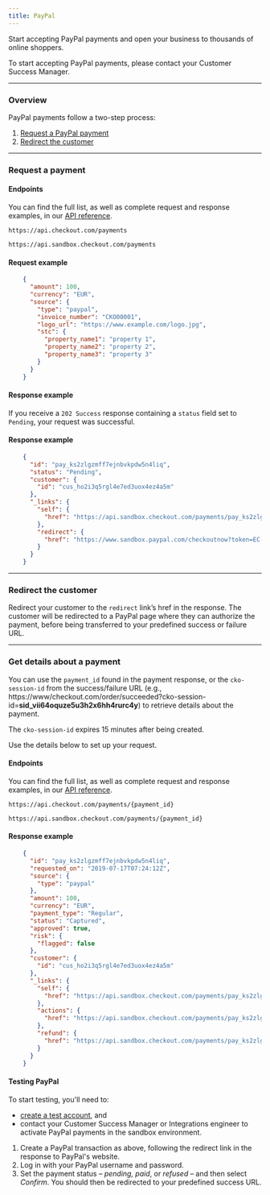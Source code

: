 ```yaml
---
title: PayPal
---
```


Start accepting PayPal payments and open your business to thousands of online shoppers.

<TipBox variant="info">

To start accepting PayPal payments, please contact your Customer Success Manager.

</TipBox>

---

### Overview

PayPal payments follow a two-step process:

1.  [Request a PayPal payment](/payments/payment-methods/wallets/pay-pal#Request_a_payment)
2.  [Redirect the customer](/payments/payment-methods/wallets/pay-pal#Redirect_the_customer)

---

### Request a payment

#### Endpoints

You can find the full list, as well as complete request and response examples, in our [API reference](https://api-reference.checkout.com/).

<tabs>
<tab title="Live" active>
<LineCodeWrapper type="post">

`https://api.checkout.com/payments`

</LineCodeWrapper>
</tab>
<tab title="Sandbox">
<LineCodeWrapper type="post">

`https://api.sandbox.checkout.com/payments`

</LineCodeWrapper>
</tab>
</tabs>

#### Request example

```json
    {
      "amount": 100,
      "currency": "EUR",
      "source": {
        "type": "paypal",
        "invoice_number": "CKO00001",
        "logo_url": "https://www.example.com/logo.jpg",
        "stc": {
          "property_name1": "property 1",
          "property_name2": "property 2",
          "property_name3": "property 3"
        }
      }
    }
```

#### Response example

If you receive a `202 Success` response containing a `status` field set to `Pending`, your request was successful.

#### Response example

```json
    {
      "id": "pay_ks2zlgzmff7ejnbvkpdw5n4liq",
      "status": "Pending",
      "customer": {
        "id": "cus_ho2i3q5rgl4e7ed3uox4ez4a5m"
      },
      "_links": {
        "self": {
          "href": "https://api.sandbox.checkout.com/payments/pay_ks2zlgzmff7ejnbvkpdw5n4liq"
        },
        "redirect": {
          "href": "https://www.sandbox.paypal.com/checkoutnow?token=EC-45B75666L8055651R&useraction=commit"
        }
      }
    }
```

---

### Redirect the customer

Redirect your customer to the `redirect` link’s href in the response. The customer will be redirected to a PayPal page where they can authorize the payment, before being transferred to your predefined success or failure URL.

---

### Get details about a payment

You can use the `payment_id` found in the payment response, or the `cko-session-id` from the success/failure URL (e.g., https://www/checkout.com/order/succeeded?cko-session-id=**sid_vii64oquze5u3h2x6hh4rurc4y**) to retrieve details about the payment.

<TipBox variant="note">

The `cko-session-id` expires 15 minutes after being created.

</TipBox>

Use the details below to set up your request.

#### Endpoints

You can find the full list, as well as complete request and response examples, in our [API reference](https://api-reference.checkout.com/).

<tabs>
<tab title="Live" active>
<LineCodeWrapper type="get">

`https://api.checkout.com/payments/{payment_id}`

</LineCodeWrapper>
</tab>
<tab title="Sandbox">
<LineCodeWrapper type="get">

`https://api.sandbox.checkout.com/payments/{payment_id}`

</LineCodeWrapper>
</tab>
</tabs>

#### Response example

```json
    {
      "id": "pay_ks2zlgzmff7ejnbvkpdw5n4liq",
      "requested_on": "2019-07-17T07:24:12Z",
      "source": {
        "type": "paypal"
      },
      "amount": 100,
      "currency": "EUR",
      "payment_type": "Regular",
      "status": "Captured",
      "approved": true,
      "risk": {
        "flagged": false
      },
      "customer": {
        "id": "cus_ho2i3q5rgl4e7ed3uox4ez4a5m"
      },
      "_links": {
        "self": {
          "href": "https://api.sandbox.checkout.com/payments/pay_ks2zlgzmff7ejnbvkpdw5n4liq"
        },
        "actions": {
          "href": "https://api.sandbox.checkout.com/payments/pay_ks2zlgzmff7ejnbvkpdw5n4liq/actions"
        },
        "refund": {
          "href": "https://api.sandbox.checkout.com/payments/pay_ks2zlgzmff7ejnbvkpdw5n4liq/refunds"
        }
      }
    }
```

#### Testing PayPal

<TipBox variant="note">

To start testing, you'll need to:

*   [create a test account](https://www.checkout.com/get-test-account), and
*   contact your Customer Success Manager or Integrations engineer to activate PayPal payments in the sandbox environment.

</TipBox>

1.  Create a PayPal transaction as above, following the redirect link in the response to PayPal's website.
2.  Log in with your PayPal username and password.
3.  Set the payment status – _pending, paid_, or _refused_ – and then select _Confirm_. You should then be redirected to your predefined success URL.
